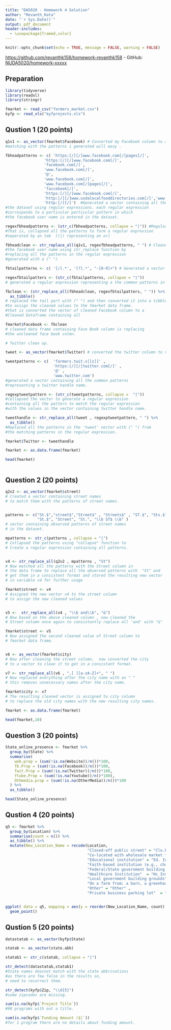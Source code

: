 ---
title: "DA5020 - Homework 4 Solution"
author: "Revanth_Kota"
date: "`r Sys.Date()`"
output: pdf_document
header-includes:
  - \usepackage{framed,color}
---

```{r setup, include=FALSE}
knitr::opts_chunk$set(echo = TRUE, message = FALSE, warning = FALSE)
```

<https://github.com/revanthk158/homework-revanthk158>
- GitHub: [NUDA5020/homework-xxxxx](https://github.com/NUDA5020/homework)

## Preparation

```{r}
library(tidyverse)
library(readxl)
library(stringr)

fmarket <- read_csv("farmers_market.csv")
kyfp <- read_xls("kyfprojects.xls")
```

## Qustion 1 (20 points)

\begin{shaded}
Cleanup the \texttt{Facebook} and \texttt{Twitter} column to let them have only the facebook username or twitter handle name. E.g.
\begin{itemize}
  \item \texttt{https://www.facebook.com/pages/Cameron-Park-Farmers-Market/97634216535?ref=hl} \\
  \quad \quad $\to$ \texttt{Cameron-Park-Farmers-Market}
  \item \texttt{https://twitter.com/FarmMarket125th} $\to$ \texttt{FarmMarket125th}
  \item \texttt{\@21acres} $\to$ \texttt{21acres}
\end{itemize}
\end{shaded}

```{r}  

q1v1 <- as_vector(fmarket$Facebook) # Converted my Facebook column to a vector so that  
#matching with the patterns i generated will easy .

fbheadpatterns <- c( 'https:[/][/]www.facebook.com[/]pages[/]',
                 'https:[/][/]www.facebook.com[/]',
                 'facebook.com[/]',
                 'www.facebook.com[/]',
                 '@',
                 'www.facebook.com[/]',
                 'www.facebook.com[/]pages[/]',
                 'faccebook[/]',
                 'https:[/][/]www.facebook.com[/]',
                 'http:[/][/]www.usdalocalfooddirectories.com[/]','www.',
                 'http:[/][/]')  #Generated a vector containing all the patterns found in  
#the dataset using regular expressions. each regular expression  
#corresponds to a particular particular pattern in which  
#the facebook user name is entered in the dataset.

regexfbheadpatterns <- (str_c(fbheadpatterns, collapse = "|")) #Regular expression generation.  
#That is, collapsed all the patterns to form a regular expression  
#seperated by an tab  [(|) representing an or]

fbheadclean <- str_replace_all(q1v1, regexfbheadpatterns, " ") # Cleaned the head part (first part) of  
#the facebook user name using str_replace function by  
#replacing all the patterns in the regular expression  
#generated with a (" ")  

fbtailpatterns <- c( '[/].*', '[?].*', "-[0-9]+") # Generated a vector representing common patterns of tails (after the facebook username) in the dataset.  

regexfbtailpatters <- (str_c(fbtailpatterns, collapse = "|"))  
# generated a regular expression representing a the common patterns in the tail.

fbclean <- (str_replace_all(fbheadclean, regexfbtailpatters, " ")) %>%
  as_tibble()  
# replaced the tail part with (" ") and then converted it into a tibble  
#to assign the cleaned values to the fmarket data frame.  
#that is converted the vector of cleaned Facebook column to a  
#Cleaned Dataframe containing all  

fmarket$Facebook <- fbclean    
# cleaned data frame containing Face Book column is replacing  
#the uncleaned face book colmn.

# Twitter clean up.

tweet <- as_vector(fmarket$Twitter) # converted the twitter column to vector. 

tweetpatterns <- c(  'farmers.twit.v[[z]]' ,
                     'https:[/][/]twitter.com[/]' ,
                     '@' ,
                     'www.twitter.com')  
#generated a vector containing all the common patterns  
#representing a twitter handle name.

regexptweetpattern <- (str_c(tweetpatterns, collapse =  "|"))  
#collapsed the vector to generate a regular expression  
#containing all the pattern to match the regular expression  
#with the values in the vector containing twitter handle name.

tweethandle <- str_replace_all(tweet , regexptweetpattern, " ") %>%
  as_tibble()  
#Replaced all the patterns in the 'tweet' vector with (" ") from  
#the matching patterns in the regular expression. 

fmarket$Twitter <- tweethandle 

fmarket <- as.data.frame(fmarket)

head(fmarket)



```
  
\vspace{84pt}

## Question 2 (20 points)

\begin{shaded}
Clean up the \texttt{city} and \texttt{street} column. Make sure the addresses are in a consistent format (e.g. all "and" to "\&"; "St.", "ST.", "Street" all to "St", ...).
\end{shaded}

```{r}  

q2v2 <- as_vector(fmarket$street)  
# Created a vector containing street names   
# to match them with the patterns of street names.


patterns <- c("St.$","street$","Street$" , "Streets$" , "ST.$", "Sts.$",
              "St.$", "Street", "St.", "\\b ST$ \\b" )  
# vector containing observed patterns of street names  
# in the dataset.

mpatterns <- str_c(patterns , collapse = "|") 
# Collapsed the patterns using "collapse" function to  
# Create a regular expression containing all patterns.


v4 <- str_replace_all(q2v2 , mpatterns , "St")
# Now matched all the patterns with the Street column in   
# the data frame to replace all the observed patterns with  "St" and  
# get them in a consistent format and stored the resulting new vector   
# in variable v4 for further usage

fmarket$street <- v4  
# Assigned the new vector v4 to the street column  
# to assign the new cleaned values 


v5 <-  str_replace_all(v4 , "\\b and\\b", "&")  
# Now based on the above cleaned column , now cleaned the  
# Street column once again to consistantly replace all 'and' with "&"

fmarket$street <- v5  
# Now assigned the second cleaned value of Street column to  
# fmarket data frame.


v6 <- as_vector(fmarket$city)  
# Now after cleaning the street column,  now converted the city  
# to a vector to clean it to get in a consistant format.

v7 <- str_replace_all(v6 , ",[ ][a-zA-Z]+", " ")  
# Now replaced everything after the city name with an " "  
# this removes unnecessary names after the city name.

fmarket$city <- v7  
# The resulting cleaned vector is assigned to city column  
# to replace the old city names with the new resulting city names. 

fmarket <- as.data.frame(fmarket)

head(fmarket,10)


```

\newpage

## Question 3 (20 points)

\begin{shaded}
Create a new data frame (tibble) that explains the online presence of each state's farmers market. I.e., how many percentage of them have a facebook account? A twitter account? And any of the account?
\end{shaded}

```{r}  
State_online_presence <- fmarket %>%
  group_by(State) %>%
  summarise(
    web.prop = (sum(!is.na(Website))/n())*100,
    fb.Prop = (sum(!is.na(Facebook))/n())*100,
    Twit.Prop = (sum(!is.na(Twitter))/n())*100,
    Ytube.Prop = (sum(!is.na(Youtube))/n()*100),
    Othmedia.prop = (sum(!is.na(OtherMedia))/n())*100
  ) %>%
  as_tibble()

head(State_online_presence)

```

\vspace{1.5in}

## Qustion 4 (20 points)

\begin{shaded}
Make the location typess shorter and render a graph of number of markets across location types.
\end{shaded}

```{r}  
q5 <- fmarket %>%
  group_by(Location) %>%
  summarise(count = n()) %>%
  as_tibble() %>%
  mutate(New_Location_Name = recode(Location,
                                    "Closed-off public street" = "Clo.Pub_St" ,  
                                    "Co-located with wholesale market facility" = "Co.loc_w_wls_market_fac",    
                                    "Educational institution" = "Ed. Institute",   
                                    "Faith-based institution (e.g., church, mosque, synagogue, temple)" = "Faith_B_inst",
                                    "Federal/State government building grounds" = "Govt_build_grond",
                                    "Healthcare Institution"  = "Hc_Instit.",
                                    "Local government building grounds" = "Loc_gov_Bld_gro" , 
                                    "On a farm from: a barn, a greenhouse, a tent, a stand, etc"  = "Onff",  
                                    "Other" = "Other" ,  
                                    "Private business parking lot"  = "Pbpl"))


ggplot( data = q5, mapping = aes(y = reorder(New_Location_Name, count) , x = count) )+
  geom_point()
```

\vspace{1.5in}

## Qustion 5 (20 points)

\begin{shaded}
Write code to do sanity check on the \texttt{kyfprojects} data. For example, does \texttt{Program Abbreviation} always match \texttt{Program Name} for all the rows?
\end{shaded}

```{r}  
datastatab <- as_vector(kyfp$State)

statab <- as_vector(state.abb)

statab1 <- str_c(statab, collapse = "|")

str_detect(datastatab,statab1)  
#State names doesnot match with the state abbrivations  
#as there are few false in the results so,  
# need to recorrect them.
```

```{r}
str_detect(kyfp$Zip, "\\d{5}")  
#some zipcodes are missing.  
```

```{r}
sum(is.na(kyfp$`Project Title`))  
#90 programs with out a title.
```
```{r}
sum(is.na(kyfp$`Funding Amount ($)`))  
#for 1 program there are no details about funding amount.
```


